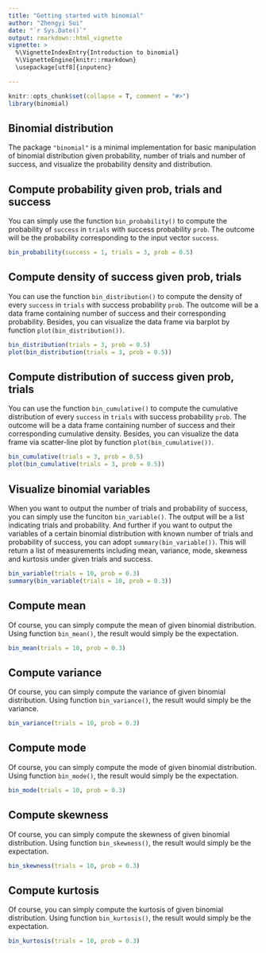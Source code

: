 ```yaml
---
title: "Getting started with binomial"
author: "Zhengyi Sui"
date: "`r Sys.Date()`"
output: rmarkdown::html_vignette
vignette: >
  %\VignetteIndexEntry{Introduction to binomial}
  %\VignetteEngine{knitr::rmarkdown}
  \usepackage[utf8]{inputenc}

---
```


```r
knitr::opts_chunk$set(collapse = T, comment = "#>")
library(binomial)
```

## Binomial distribution

The package `"binomial"` is a minimal implementation for basic manipulation of binomial distribution given probability, number of trials and number of success, and visualize the probability density and distribution. 

## Compute probability given prob, trials and success

You can simply use the function `bin_probability()` to compute the probability of `success` in `trials` with success probability `prob`. The outcome will be the probability corresponding to the input vector `success`.

```r
bin_probability(success = 1, trials = 3, prob = 0.5)
```

## Compute density of success given prob, trials

You can use the function `bin_distribution()` to compute the density of every `success` in `trials` with success probability `prob`. The outcome will be a data frame containing number of success and their corresponding probability. Besides, you can visualize the data frame via barplot by function `plot(bin_distribution())`.

```r
bin_distribution(trials = 3, prob = 0.5)
plot(bin_distribution(trials = 3, prob = 0.5))
```

## Compute distribution of success given prob, trials

You can use the function `bin_cumulative()` to compute the cumulative distribution of every `success` in `trials` with success probability `prob`. The outcome will be a data frame containing number of success and their corresponding cumulative density. Besides, you can visualize the data frame via scatter-line plot by function `plot(bin_cumulative())`.

```r
bin_cumulative(trials = 3, prob = 0.5)
plot(bin_cumulative(trials = 3, prob = 0.5))
```

## Visualize binomial variables

When you want to output the number of trials and probability of success, you can simply use the funciton `bin_variable()`. The output will be a list indicating trials and probability. And further if you want to output the variables of a certain binomial distribution with known number of trials and probability of success, you can adopt `summary(bin_variable())`. This will return a list of measurements including mean, variance, mode, skewness and kurtosis under given trials and success.

```r
bin_variable(trials = 10, prob = 0.3)
summary(bin_variable(trials = 10, prob = 0.3))
```

## Compute mean
Of course, you can simply compute the mean of given binomial distribution. Using function `bin_mean()`, the result would simply be the expectation. 

```r
bin_mean(trials = 10, prob = 0.3)
```

## Compute variance
Of course, you can simply compute the variance of given binomial distribution. Using function `bin_variance()`, the result would simply be the variance. 

```r
bin_variance(trials = 10, prob = 0.3)
```

## Compute mode
Of course, you can simply compute the mode of given binomial distribution. Using function `bin_mode()`, the result would simply be the expectation. 

```r
bin_mode(trials = 10, prob = 0.3)
```

## Compute skewness
Of course, you can simply compute the skewness of given binomial distribution. Using function `bin_skewness()`, the result would simply be the expectation. 

```r
bin_skewness(trials = 10, prob = 0.3)
```


## Compute kurtosis
Of course, you can simply compute the kurtosis of given binomial distribution. Using function `bin_kurtosis()`, the result would simply be the expectation. 

```r
bin_kurtosis(trials = 10, prob = 0.3)
```




